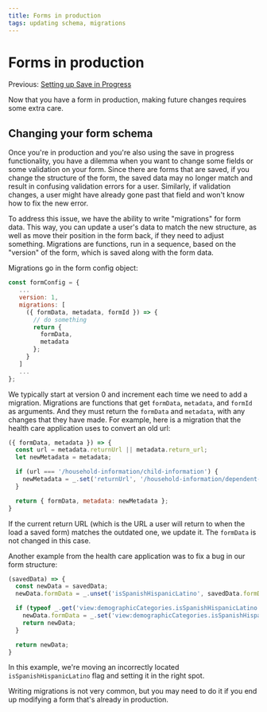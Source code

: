 ```yaml
---
title: Forms in production
tags: updating schema, migrations
---
```


# Forms in production

Previous: [Setting up Save in Progress](./forms/save-in-progress)

Now that you have a form in production, making future changes requires some extra care.

## Changing your form schema

Once you're in production and you're also using the save in progress functionality, you have a dilemma when you want to change some fields or some validation on your form. Since there are forms that are saved, if you change the structure of the form, the saved data may no longer match and result in confusing validation errors for a user. Similarly, if validation changes, a user might have already gone past that field and won't know how to fix the new error.

To address this issue, we have the ability to write "migrations" for form data. This way, you can update a user's data to match the new structure, as well as move their position in the form back, if they need to adjust something. Migrations are functions, run in a sequence, based on the "version" of the form, which is saved along with the form data.

Migrations go in the form config object:

```js
const formConfig = {
   ...
   version: 1,
   migrations: [
     ({ formData, metadata, formId }) => {
       // do something
       return {
         formData,
         metadata
       };
     }
   ]
   ...
};
```

We typically start at version 0 and increment each time we need to add a migration. Migrations are functions that get `formData`, `metadata`, and `formId` as arguments. And they must return the `formData` and `metadata`, with any changes that they have made. For example, here is a migration that the health care application uses to convert an old url:

```js
({ formData, metadata }) => {
  const url = metadata.returnUrl || metadata.return_url;
  let newMetadata = metadata;

  if (url === '/household-information/child-information') {
    newMetadata = _.set('returnUrl', '/household-information/dependent-information', metadata);
  }

  return { formData, metadata: newMetadata };
}
```

If the current return URL (which is the URL a user will return to when the load a saved form) matches the outdated one, we update it. The `formData` is not changed in this case.

Another example from the health care application was to fix a bug in our form structure:

```js
(savedData) => {
  const newData = savedData;
  newData.formData = _.unset('isSpanishHispanicLatino', savedData.formData);

  if (typeof _.get('view:demographicCategories.isSpanishHispanicLatino', newData.formData) === 'undefined') {
    newData.formData = _.set('view:demographicCategories.isSpanishHispanicLatino', false, newData.formData);
    return newData;
  }

  return newData;
}
```

In this example, we're moving an incorrectly located `isSpanishHispanicLatino` flag and setting it in the right spot.

Writing migrations is not very common, but you may need to do it if you end up modifying a form that's already in production.
